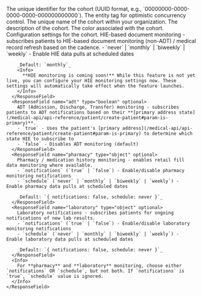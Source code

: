 <ResponseField name="id" type="string" required>
  The unique identifier for the cohort (UUID format, e.g., `00000000-0000-0000-0000-000000000000`).
</ResponseField>

<ResponseField name="eTag" type="string" required>
  The entity tag for optimistic concurrency control.
</ResponseField>

<ResponseField name="name" type="string" required>
  The unique name of the cohort within your organization.
</ResponseField>

<ResponseField name="description" type="string" required>
  The description of the cohort.
</ResponseField>

<ResponseField name="color" type="string" required>
  The color associated with the cohort.
</ResponseField>

<ResponseField name="settings" type="object" required>
  Configuration settings for the cohort.
  <Expandable title="Settings properties">
     <ResponseField name="monitoring" type="object" optional>
      <ResponseField name="hie" type="string" optional>
        HIE-based document monitoring - subscribes patients to HIE-based document monitoring (non-ADT) / medical record refresh based on the cadence.
        - `never` | `monthly` | `biweekly` | `weekly` - Enable HIE data pulls at scheduled dates
        
        _Default: `monthly`_
        <Info>
          **HIE monitoring is coming soon!** While this feature is not yet live, you can configure your HIE monitoring settings now. These settings will automatically take effect when the feature launches.
        </Info>
      </ResponseField>
      <ResponseField name="adt" type="boolean" optional>
        ADT (Admission, Discharge, Transfer) monitoring - subscribes patients to ADT notifications based on their **[primary address state](/medical-api/api-reference/patient/create-patient#param-is-primary)**.  
        - `true` - Uses the patient's [primary address](/medical-api/api-reference/patient/create-patient#param-is-primary) to determine which state HIE to subscribe to
        - `false` - Disables ADT monitoring (default)
      </ResponseField>
      <ResponseField name="pharmacy" type="object" optional>
        Pharmacy / medication history monitoring - enables retail fill data monitoring where available.  
        - `notifications` (`true` | `false`) - Enable/disable pharmacy monitoring notifications
        - `schedule` (`never` | `monthly` | `biweekly` | `weekly`) - Enable pharmacy data pulls at scheduled dates
        
        _Default: `{ notifications: false, schedule: never }`_
      </ResponseField>
      <ResponseField name="laboratory" type="object" optional>
        Laboratory notifications - subscribes patients for ongoing notifications of new lab results.  
        - `notifications` (`true` | `false`) - Enable/disable laboratory monitoring notifications  
        - `schedule` (`never` | `monthly` | `biweekly` | `weekly`) - Enable laboratory data pulls at scheduled dates
        
        _Default: `{ notifications: false, schedule: never }`_
      </ResponseField>
      <Info>
        For **pharmacy** and **laboratory** monitoring, choose either `notifications` OR `schedule`, but not both. If `notifications` is `true`, `schedule` value is ignored.
      </Info>
    </ResponseField>
  </Expandable>
</ResponseField>

